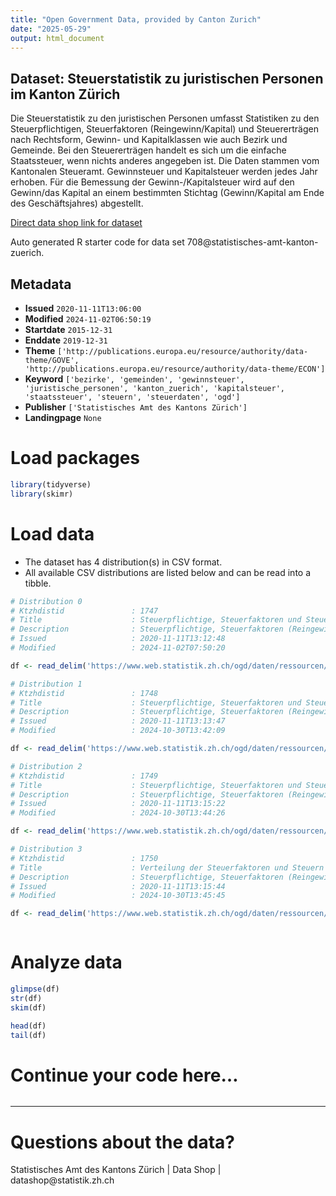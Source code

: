 ```yaml
---
title: "Open Government Data, provided by Canton Zurich"
date: "2025-05-29"
output: html_document
---
```


## Dataset: Steuerstatistik zu juristischen Personen im Kanton Zürich

Die Steuerstatistik zu den juristischen Personen umfasst Statistiken zu den Steuerpflichtigen, Steuerfaktoren (Reingewinn/Kapital) und Steuererträgen nach Rechtsform, Gewinn- und Kapitalklassen wie auch Bezirk und Gemeinde. Bei den Steuererträgen handelt es sich um die einfache Staatssteuer, wenn nichts anderes angegeben ist. Die Daten stammen vom Kantonalen Steueramt. Gewinnsteuer und Kapitalsteuer werden jedes Jahr erhoben. Für die Bemessung der Gewinn-/Kapitalsteuer wird auf den Gewinn/das Kapital an einem bestimmten Stichtag (Gewinn/Kapital am Ende des Geschäftsjahres) abgestellt.

[Direct data shop link for dataset](https://www.zh.ch/de/politik-staat/statistik-daten/datenkatalog.html#/datasets/708@statistisches-amt-kanton-zuerich)

Auto generated R starter code for data set 708@statistisches-amt-kanton-zuerich.

## Metadata

- **Issued** `2020-11-11T13:06:00`
- **Modified** `2024-11-02T06:50:19`
- **Startdate** `2015-12-31`
- **Enddate** `2019-12-31`
- **Theme** `['http://publications.europa.eu/resource/authority/data-theme/GOVE', 'http://publications.europa.eu/resource/authority/data-theme/ECON']`
- **Keyword** `['bezirke', 'gemeinden', 'gewinnsteuer', 'juristische_personen', 'kanton_zuerich', 'kapitalsteuer', 'staatssteuer', 'steuern', 'steuerdaten', 'ogd']`
- **Publisher** `['Statistisches Amt des Kantons Zürich']`
- **Landingpage** `None`


# Load packages

```r

library(tidyverse)
library(skimr)

```

# Load data

-   The dataset has 4 distribution(s) in CSV format.
-   All available CSV distributions are listed below and can be read into a tibble.

```r

# Distribution 0
# Ktzhdistid               : 1747
# Title                    : Steuerpflichtige, Steuerfaktoren und Steuererträge jur. Personen nach Rechtsform
# Description              : Steuerpflichtige, Steuerfaktoren (Reingewinn/Kapital) und Steuererträge der juristischen Personen. Bei den Steuererträgen handelt es sich um die einfache Staatssteuer, wenn nichts anderes angegeben ist. Die Daten stammen vom Kantonalen Steueramt. Rechtsformen sind: Aktiengesellschaften, GmbH, Genossenschaften, Vereine und Stiftungen. Stichtag: Gewinnsteuer und Kapitalsteuer werden jedes Jahr erhoben. Für die Bemessung der Gewinn-/Kapitalsteuer wird auf den Gewinn/das Kapital an einem bestimmten Stichtag (Gewinn/Kapital am Ende des Geschäftsjahres) abgestellt.
# Issued                   : 2020-11-11T13:12:48
# Modified                 : 2024-11-02T07:50:20

df <- read_delim('https://www.web.statistik.zh.ch/ogd/daten/ressourcen/KTZH_00000708_00001747.csv')

# Distribution 1
# Ktzhdistid               : 1748
# Title                    : Steuerpflichtige, Steuerfaktoren und Steuererträge jur. Personen (ohne Vereine und Stiftungen) nach Gewinnklasse
# Description              : Steuerpflichtige, Steuerfaktoren (Reingewinn/Kapital) und Steuererträge der juristischen Personen. Bei den Steuererträgen handelt es sich um die einfache Staatssteuer, wenn nichts anderes angegeben ist. Die Daten stammen vom Kantonalen Steueramt. Stichtag: Gewinnsteuer und Kapitalsteuer werden jedes Jahr erhoben. Für die Bemessung der Gewinn-/Kapitalsteuer wird auf den Gewinn/das Kapital an einem bestimmten Stichtag (Gewinn/Kapital am Ende des Geschäftsjahres) abgestellt.
# Issued                   : 2020-11-11T13:13:47
# Modified                 : 2024-10-30T13:42:09

df <- read_delim('https://www.web.statistik.zh.ch/ogd/daten/ressourcen/KTZH_00000708_00001748.csv')

# Distribution 2
# Ktzhdistid               : 1749
# Title                    : Steuerpflichtige, Steuerfaktoren und Steuererträge jur. Personen (ohne Vereine und Stiftungen) nach Kapitalklasse
# Description              : Steuerpflichtige, Steuerfaktoren (Reingewinn/Kapital) und Steuererträge der juristischen Personen. Bei den Steuererträgen handelt es sich um die einfache Staatssteuer, wenn nichts anderes angegeben ist. Die Daten stammen vom Kantonalen Steueramt. Stichtag: Gewinnsteuer und Kapitalsteuer werden jedes Jahr erhoben. Für die Bemessung der Gewinn-/Kapitalsteuer wird auf den Gewinn/das Kapital an einem bestimmten Stichtag (Gewinn/Kapital am Ende des Geschäftsjahres) abgestellt.
# Issued                   : 2020-11-11T13:15:22
# Modified                 : 2024-10-30T13:44:26

df <- read_delim('https://www.web.statistik.zh.ch/ogd/daten/ressourcen/KTZH_00000708_00001749.csv')

# Distribution 3
# Ktzhdistid               : 1750
# Title                    : Verteilung der Steuerfaktoren und Steuern der jur. Personen (ohne Vereine und Stiftungen) nach Bezirken
# Description              : Steuerpflichtige, Steuerfaktoren (Reingewinn/Kapital) und Steuererträge der juristischen Personen. Bei den Steuererträgen handelt es sich um die einfache Staatssteuer, wenn nichts anderes angegeben ist. Die Daten stammen vom Kantonalen Steueramt. Stichtag: Gewinnsteuer und Kapitalsteuer werden jedes Jahr erhoben. Für die Bemessung der Gewinn-/Kapitalsteuer wird auf den Gewinn/das Kapital an einem bestimmten Stichtag (Gewinn/Kapital am Ende des Geschäftsjahres) abgestellt.
# Issued                   : 2020-11-11T13:15:44
# Modified                 : 2024-10-30T13:45:45

df <- read_delim('https://www.web.statistik.zh.ch/ogd/daten/ressourcen/KTZH_00000708_00001750.csv')



```

# Analyze data

```r

glimpse(df)
str(df)
skim(df)

head(df)
tail(df)

```

# Continue your code here...

```r

```

------------------------------------------------------------------------

# Questions about the data?

Statistisches Amt des Kantons Zürich | Data Shop | datashop@statistik.zh.ch
